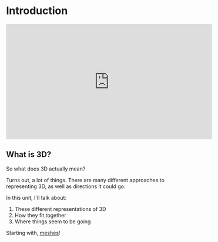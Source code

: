 # Introduction

<iframe
    width="560"
    height="315"
    src="https://www.youtube.com/embed/VJfOi0PXOoY?si=hYU_X00R_owQGGdB"
    title="YouTube video player"
    frameborder="0"
    allow="accelerometer; autoplay; clipboard-write; encrypted-media; gyroscope; picture-in-picture; web-share"
    referrerpolicy="strict-origin-when-cross-origin"
    allowfullscreen
></iframe>

## What is 3D?

So what does 3D actually mean?

Turns out, a lot of things. There are many different approaches to representing 3D, as well as directions it could go.

In this unit, I'll talk about:

1. These different representations of 3D
2. How they fit together
3. Where things seem to be going

Starting with, [meshes](meshes)!
